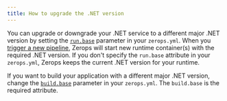 ```yaml
---
title: How to upgrade the .NET version
---
```


You can upgrade or downgrade your .NET service to a different major .NET version by setting the <a href="/dotnet/how-to/build-pipeline#base-1">`run.base`</a> parameter in your `zerops.yml`. When you [trigger a new pipeline](/dotnet/how-to/trigger-pipeline), Zerops will start new runtime container(s) with the required .NET version. If you don't specify the `run.base` attribute in your `zerops.yml`, Zerops keeps the current .NET version for your runtime.

If you want to build your application with a different major .NET version, change the <a href="/dotnet/how-to/build-pipeline#base">`build.base`</a> parameter in your `zerops.yml`. The `build.base` is the required attribute.
